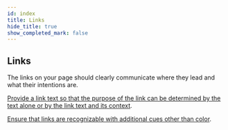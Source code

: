 ```yaml
---
id: index
title: Links
hide_title: true
show_completed_mark: false
---
```



<Card icon="⛓">

## Links

The links on your page should clearly communicate where they lead and what their intentions are.

</Card>

<CategoryItem id="link-text">

[Provide a link text so that the purpose of the link can be determined by the text alone or by the link text and its context](link-text.md).
<!--
Some assistive technology can list all links on a page. Giving all links clear and meaningful texts will help these users to choose and interact with your content more easily.
-->
</CategoryItem>

<CategoryItem id="link-styling">

[Ensure that links are recognizable with additional cues other than color](link-styling.md).
<!--
Color alone is not sufficent to indicate the presence of a link, additional cues like underline, bigger font, another font, bold, etc must be used.
-->
</CategoryItem>

